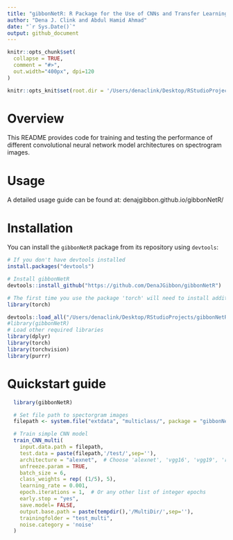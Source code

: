 ```yaml
---
title: "gibbonNetR: R Package for the Use of CNNs and Transfer Learning on Acoustic Data"
author: "Dena J. Clink and Abdul Hamid Ahmad"
date: "`r Sys.Date()`"
output: github_document
---
```


```r
knitr::opts_chunk$set(
  collapse = TRUE,
  comment = "#>",
  out.width="400px", dpi=120
)

knitr::opts_knit$set(root.dir = '/Users/denaclink/Desktop/RStudioProjects/gibbonNetR_notgithub/')
```

# Overview

This README provides code for training and testing the performance of different convolutional neural network model architectures on spectrogram images.

# Usage

A detailed usage guide can be found at: denajgibbon.github.io/gibbonNetR/

# Installation

You can install the `gibbonNetR` package from its repository using `devtools`:

```r
# If you don't have devtools installed
install.packages("devtools")

# Install gibbonNetR
devtools::install_github("https://github.com/DenaJGibbon/gibbonNetR")

# The first time you use the package 'torch' will need to install additional packages. You can start the process using the following:
library(torch)
```

```r
devtools::load_all("/Users/denaclink/Desktop/RStudioProjects/gibbonNetR")
#library(gibbonNetR)
# Load other required libraries
library(dplyr)
library(torch)
library(torchvision)
library(purrr)

```

# Quickstart guide

```r
  library(gibbonNetR)

  # Set file path to spectorgram images  
  filepath <- system.file("extdata", "multiclass/", package = "gibbonNetR")

  # Train simple CNN model
  train_CNN_multi(
    input.data.path = filepath,
    test.data = paste(filepath,'/test/',sep=''),
    architecture = "alexnet",  # Choose 'alexnet', 'vgg16', 'vgg19', 'resnet18', 'resnet50', or 'resnet152'
    unfreeze.param = TRUE,
    batch_size = 6,
    class_weights = rep( (1/5), 5),
    learning_rate = 0.001,
    epoch.iterations = 1,  # Or any other list of integer epochs
    early.stop = "yes",
    save.model= FALSE,
    output.base.path = paste(tempdir(),'/MultiDir/',sep=''),
    trainingfolder = "test_multi",
    noise.category = 'noise'
  )
```



